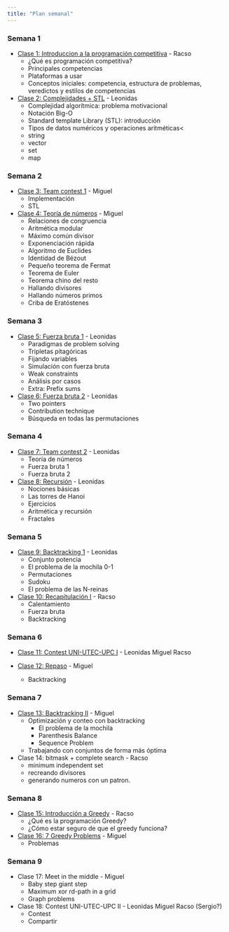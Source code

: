 ```yaml
---
title: "Plan semanal"
---
```


### Semana 1

- [Clase 1: Introduccion a la programación competitiva](./class-01.html) - Racso
  * ¿Qué es programación competitiva?
  * Principales competencias
  * Plataformas a usar
  * Conceptos iniciales: competencia, estructura de problemas, veredictos
    y estilos de competencias 

- [Clase 2: Complejidades + STL](./class-02.html) - Leonidas
  * Complejidad algorítmica: problema motivacional
  * Notación Big-O
  * Standard template Library (STL): introducción
  * Tipos de datos numéricos y operaciones aritméticas< 
  * string
  * vector
  * set
  * map

### Semana 2

- [Clase 3: Team contest 1](./class-03.html) - Miguel
  * Implementación
  * STL

- [Clase 4: Teoría de números](./class-04.html) - Miguel
  * Relaciones de congruencia
  * Aritmética modular
  * Máximo común divisor
  * Exponenciación rápida
  * Algoritmo de Euclides
  * Identidad de Bézout
  * Pequeño teorema de Fermat
  * Teorema de Euler
  * Teorema chino del resto
  * Hallando divisores
  * Hallando números primos
  * Criba de Eratóstenes

### Semana 3

- [Clase 5: Fuerza bruta 1](./class-05.html) - Leonidas
  * Paradigmas de problem solving
  * Tripletas pitagóricas
  * Fijando variables
  * Simulación con fuerza bruta
  * Weak constraints
  * Análisis por casos
  * Extra: Prefix sums

- [Clase 6: Fuerza bruta 2](./class-06.html) - Leonidas
  * Two pointers
  * Contribution technique
  * Búsqueda en todas las permutaciones

### Semana 4

- [Clase 7: Team contest 2](./class-07.html) - Leonidas
  * Teoría de números
  * Fuerza bruta 1
  * Fuerza bruta 2

- [Clase 8: Recursión](./class-08.html) - Leonidas
  * Nociones básicas
  * Las torres de Hanoi
  * Ejercicios
  * Aritmética y recursión
  * Fractales
  
### Semana 5

- [Clase 9: Backtracking 1](./class-09.html) - Leonidas
  * Conjunto potencia
  * El problema de la mochila 0-1
  * Permutaciones
  * Sudoku
  * El problema de las N-reinas

- [Clase 10: Recapitulación I](./class-10.html) - Racso
  * Calentamiento
  * Fuerza bruta
  * Backtracking

### Semana 6

- [Clase 11: Contest UNI-UTEC-UPC I](./class-11.html) - Leonidas Miguel Racso

- [Clase 12: Repaso](./class-12.html) - Miguel
  * Backtracking

### Semana 7

- [Clase 13: Backtracking II](./class-13.html) - Miguel
  * Optimización y conteo con backtracking
    + El problema de la mochila
    + Parenthesis Balance
    + Sequence Problem
  * Trabajando con conjuntos de forma más óptima

- Clase 14: bitmask + complete search - Racso
  * minimum independent set
  * recreando divisores
  * generando numeros con un patron.

### Semana 8

- [Clase 15: Introducción a Greedy](./class-15.html) - Racso
  * ¿Qué es la programación Greedy?
  * ¿Cómo estar seguro de que el greedy funciona?

- [Clase 16: 7 Greedy Problems](./class-16.html) - Miguel
  * Problemas

### Semana 9

- Clase 17: Meet in the middle - Miguel
  * Baby step giant step
  * Maximum xor rd-path in a grid
  * Graph problems

- Clase 18: Contest UNI-UTEC-UPC II - Leonidas Miguel Racso (Sergio?)
  * Contest
  * Compartir
